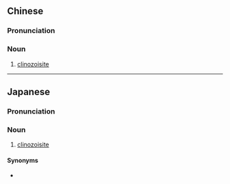 {{also|斜黝帘石}}
==Chinese==
{{zh-forms|type=13|s=斜黝帘石}}

===Pronunciation===
{{zh-pron
|m=xiéyǒuliánshí
|c=ce4 jau2 lim4 sek6
|cat=n
}}

===Noun===
{{zh-noun}}

# {{lb|sort=斗07|zh|mineral}} [[clinozoisite]]

----

==Japanese==
{{ja-kanjitab|しゃ|ゆう|れん|せき|yomi=o}}

===Pronunciation===
{{ja-pron|yomi=o|しゃゆうれんせき}}

===Noun===
{{ja-noun|しゃゆうれんせき}}

# {{lb|sort=しゃゆうれんせき|ja|mineral}} [[clinozoisite]]

====Synonyms====
* {{ja-r|斜灰簾石|しゃかいれんせき}}